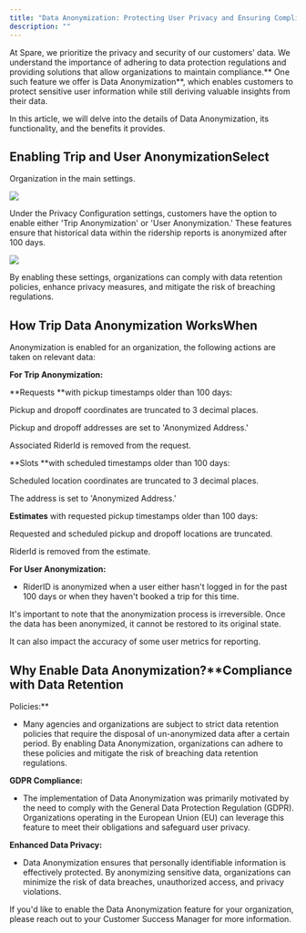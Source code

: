 ```yaml
---
title: "Data Anonymization: Protecting User Privacy and Ensuring Compliance"
description: ""
---
```


At Spare, we prioritize the privacy and security of our customers' data. We understand the importance of adhering to data protection regulations and providing solutions that allow organizations to maintain compliance.**
One such feature we offer is Data Anonymization**, which enables customers to protect sensitive user information while still deriving valuable insights from their data. 

In this article, we will delve into the details of Data Anonymization, its functionality, and the benefits it provides.

## Enabling Trip and User AnonymizationSelect 

Organization in the main settings.

![](https://spare-74fa64f80617.intercom-attachments-1.com/i/o/972657886/e6ab2cf61d8a5512bec43d7e/1N4xBijpa5h6tsDR6d2ZgTd1F2alWMAXzA.png?expires=1753820100&signature=89c2c61402a0c48a896619e7a1ba66cd77a2d11eec545375024e6f5d7cb9da90&req=fSclEMx5lYlZFb4f3HP0gJOiXvh8fPqwFhb5En%2B9kwkV1Ff4RZlGKP2gOFZI%0Ad7c%3D%0A)

Under the Privacy Configuration settings, customers have the option to enable either 'Trip Anonymization' or 'User Anonymization.' These features ensure that historical data within the ridership reports is anonymized after 100 days.

![](https://spare-74fa64f80617.intercom-attachments-1.com/i/o/972657888/f2a5924baa8b54282c67c49e/LLzuy5H9_21SAW8Ts2WIg8jnRW7pGmnFBA.png?expires=1753820100&signature=36813905fb2a626f26b4e830f800622aa6c892e31a55d69546abc765d86aefe7&req=fSclEMx5lYlXFb4f3HP0gN07nY36sLYjDyb%2BR2DLs91V5GGXTFWe2p7ZSj5z%0AkKE%3D%0A)

By enabling these settings, organizations can comply with data retention policies, enhance privacy measures, and mitigate the risk of breaching regulations.

## How Trip Data Anonymization WorksWhen 

Anonymization is enabled for an organization, the following actions are taken on relevant data:

**For Trip Anonymization:**

**Requests **with pickup timestamps older than 100 days:

Pickup and dropoff coordinates are truncated to 3 decimal places.

Pickup and dropoff addresses are set to 'Anonymized Address.'

Associated RiderId is removed from the request.

**Slots **with scheduled timestamps older than 100 days:

Scheduled location coordinates are truncated to 3 decimal places.

The address is set to 'Anonymized Address.'

**Estimates** with requested pickup timestamps older than 100 days:

Requested and scheduled pickup and dropoff locations are truncated.

RiderId is removed from the estimate.

**For User Anonymization:**

- RiderID is anonymized when a user either hasn't logged in for the past 100 days or when they haven't booked a trip for this time.

It's important to note that the anonymization process is irreversible. Once the data has been anonymized, it cannot be restored to its original state.

It can also impact the accuracy of some user metrics for reporting.

## Why Enable Data Anonymization?**Compliance with Data Retention 

Policies:**

- Many agencies and organizations are subject to strict data retention policies that require the disposal of un-anonymized data after a certain period. By enabling Data Anonymization, organizations can adhere to these policies and mitigate the risk of breaching data retention regulations.

**GDPR Compliance:**

- The implementation of Data Anonymization was primarily motivated by the need to comply with the General Data Protection Regulation (GDPR). Organizations operating in the European Union (EU) can leverage this feature to meet their obligations and safeguard user privacy.

**Enhanced Data Privacy:**

- Data Anonymization ensures that personally identifiable information is effectively protected. By anonymizing sensitive data, organizations can minimize the risk of data breaches, unauthorized access, and privacy violations.

If you'd like to enable the Data Anonymization feature for your organization, please reach out to your Customer Success Manager for more information.
